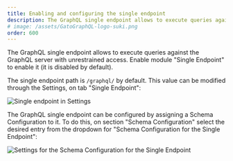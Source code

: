 ```yaml
---
title: Enabling and configuring the single endpoint
description: The GraphQL single endpoint allows to execute queries against the GraphQL server with unrestrained access.
# image: /assets/GatoGraphQL-logo-suki.png
order: 600
---
```


The GraphQL single endpoint allows to execute queries against the GraphQL server with unrestrained access. Enable module "Single Endpoint" to enable it (it is disabled by default).

The single endpoint path is `/graphql/` by default. This value can be modified through the Settings, on tab "Single Endpoint":

<div class="img-width-1024" markdown="1">

![Single endpoint in Settings](/assets/guides/upstream/settings-single-endpoint.png "Single endpoint in Settings")

</div>

The GraphQL single endpoint can be configured by assigning a Schema Configuration to it. To do this, on section "Schema Configuration" select the desired entry from the dropdown for "Schema Configuration for the Single Endpoint":

<div class="img-width-1024" markdown="1">

![Settings for the Schema Configuration for the Single Endpoint](/assets/guides/upstream/settings-schema-configuration-for-single-endpoint.png "Settings for the Schema Configuration for the Single Endpoint")

</div>
